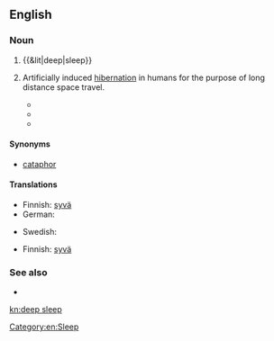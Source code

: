 ==English==
{{wikipedia|Slow-wave sleep}}

===Noun===
{{en-noun|head=[[deep]] [[sleep]]|-}}

# {{&lit|deep|sleep}}
# {{rare|fiction}} Artificially induced [[hibernation]] in humans for the purpose of long distance space travel.
#* {{quote-book
|year=2004
|author=Robert Doherty
|title=Area 51: Legend
|chapter=
|url=http://books.google.com/books?id=iAj0F3tb7sEC&pg=PT33&dq=%22deep+sleep%22
|isbn=0440237254
|page=
|passage=Donnchadh and Gwalcmai, along with the other fourteen teams selected for planetary infiltration, had been put into '''deep sleep''' shortly after liftoff from their planet.}}
#* {{quote-book
|year=2005
|author=Bob Ticer
|title=Visiting the Strange Planet Called Earth
|chapter=
|pageurl=http://books.google.com/books?id=71EavkVM8AAC&pg=PA13&dq=%22deep+sleep%22
|isbn=1589397347
|page=13
|passage=The Kironian had remained in '''deep sleep''' until alerted by a high-pitched squeaky sound. When the Kironian woke, everything seemed as though it had just left Kiron.}}
#* {{quote-book
|year=2008
|author=Cavin Wright
|title=The Golden Prize
|chapter=
|pageurl=http://books.google.com/books?id=abrykJcLoFkC&pg=PA17&dq=%22deep+sleep%22
|isbn=160693046X
|page=17
|passage=There is also the possibility that our aliens perfected cryogenics and simply went into '''deep sleep''' until the environment improved.}}

====Synonyms====
* {{sense|medicine}} [[cataphor]]

====Translations====
{{trans-top|state of sleep}}
* Finnish: [[syvä#Finnish|syvä]] {{t+|fi|uni}}
* German: {{t-|de|Tiefschlaf|m}}
{{trans-mid}}
* Swedish: {{t-|sv|djupsömn|c}}
{{trans-bottom}}

{{trans-top|fiction: artificial hibernation}}
* Finnish: [[syvä#Finnish|syvä]] {{t+|fi|uni}}
{{trans-mid}}
{{trans-bottom}}

===See also===
* {{pedia}}

[[Category:en:Sleep]]

[[kn:deep sleep]]